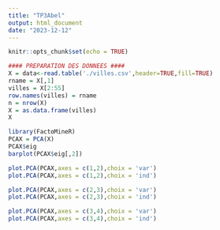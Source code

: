 ```yaml
---
title: "TP3Abel"
output: html_document
date: "2023-12-12"
---
```


```r
knitr::opts_chunk$set(echo = TRUE)
```

```r
#### PREPARATION DES DONNEES ####
X = data<-read.table('./villes.csv',header=TRUE,fill=TRUE)
rname = X[,1]
villes = X[2:55]
row.names(villes) = rname
n = nrow(X)
X = as.data.frame(villes)
X
```

```r
library(FactoMineR)
PCAX = PCA(X)
PCAX$eig
barplot(PCAX$eig[,2])

```


```r
plot.PCA(PCAX,axes = c(1,2),choix = 'var')
plot.PCA(PCAX,axes = c(1,2),choix = 'ind')
```


```r
plot.PCA(PCAX,axes = c(2,3),choix = 'var')
plot.PCA(PCAX,axes = c(2,3),choix = 'ind')

```

```r
plot.PCA(PCAX,axes = c(3,4),choix = 'var')
plot.PCA(PCAX,axes = c(3,4),choix = 'ind')
```






